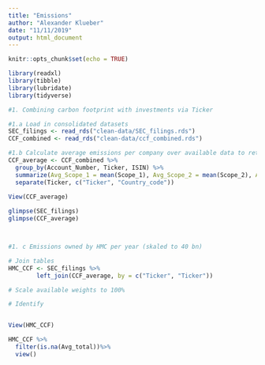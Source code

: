 ```yaml
---
title: "Emissions"
author: "Alexander Klueber"
date: "11/11/2019"
output: html_document
---
```


```r
knitr::opts_chunk$set(echo = TRUE)
```
```r
library(readxl)
library(tibble)
library(lubridate)
library(tidyverse)
```

```r
#1. Combining carbon footprint with investments via Ticker

#1.a Load in consolidated datasets
SEC_filings <- read_rds("clean-data/SEC_filings.rds")
CCF_combined <- read_rds("clean-data/ccf_combined.rds")

#1.b Calculate average emissions per company over available data to retain one data point
CCF_average <- CCF_combined %>%
  group_by(Account_Number, Ticker, ISIN) %>%
  summarize(Avg_Scope_1 = mean(Scope_1), Avg_Scope_2 = mean(Scope_2), Avg_Bio = mean(Bio_CO2), Avg_total = mean(Total))%>%
  separate(Ticker, c("Ticker", "Country_code"))
  
View(CCF_average)

glimpse(SEC_filings)
glimpse(CCF_average)



#1. c Emissions owned by HMC per year (skaled to 40 bn)

# Join tables
HMC_CCF <- SEC_filings %>%
        left_join(CCF_average, by = c("Ticker", "Ticker"))

# Scale available weights to 100%

# Identify 


View(HMC_CCF)

HMC_CCF %>%
  filter(is.na(Avg_total))%>%
  view()
  
    
```

